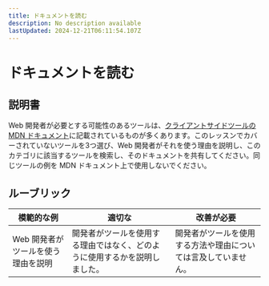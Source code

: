 ```yaml
---
title: ドキュメントを読む
description: No description available
lastUpdated: 2024-12-21T06:11:54.107Z
---
```


# ドキュメントを読む

## 説明書

Web 開発者が必要とする可能性のあるツールは、[クライアントサイドツールの MDN ドキュメント](https://developer.mozilla.org/docs/Learn/Tools_and_testing/Understanding_client-side_tools/Overview)に記載されているものが多くあります。このレッスンでカバーされていないツールを3つ選び、Web 開発者がそれを使う理由を説明し、このカテゴリに該当するツールを検索し、そのドキュメントを共有してください。同じツールの例を MDN ドキュメント上で使用しないでください。

## ルーブリック

模範的な例 | 適切な | 改善が必要
--- | --- | -- |
|Web 開発者がツールを使う理由を説明| 開発者がツールを使用する理由ではなく、どのように使用するかを説明しました。| 開発者がツールを使用する方法や理由については言及していません。  |
